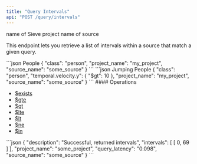 ```yaml
---
title: "Query Intervals"
api: "POST /query/intervals"
---
```


<ParamField body="project_name" type="string" required>
  name of Sieve project
</ParamField>

<ParamField body="source_name" type="string" required>
  name of source
</ParamField>

This endpoint lets you retrieve a list of intervals within a source that match a given query.

<CodeGroup>
```json People
{
  "class": "person",
  "project_name": "my_project",
  "source_name": "some_source"
}
```
```json Jumping People
{
  "class": "person",
  "temporal.velocity.y": {
    "$gt": 10
  },
  "project_name": "my_project",
  "source_name": "some_source"
}
```
</CodeGroup>
#### Operations

- [$exists](https://www.mongodb.com/docs/manual/reference/operator/query/exists/)
- [$gte](https://www.mongodb.com/docs/manual/reference/operator/query/gte/)
- [$gt](https://www.mongodb.com/docs/manual/reference/operator/query/gt/)
- [$lte](https://www.mongodb.com/docs/manual/reference/operator/query/lte/)
- [$lt](https://www.mongodb.com/docs/manual/reference/operator/query/lt/)
- [$ne](https://www.mongodb.com/docs/manual/reference/operator/query/ne/)
- [$in](https://www.mongodb.com/docs/manual/reference/operator/query/in/)

<ResponseExample>
```json
{
  "description": "Successful, returned intervals",
  "intervals": [
    [
      0,
      69
    ]
  ],
  "project_name": "some_project",
  "query_latency": "0.098",
  "source_name": "some_source"
}
```
</ResponseExample>
